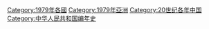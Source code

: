 {{portal|中华人民共和国}}
{{Commonscat|1979 in China}}
{{Year by category
|m=1
|c=9
|d=7
|y=9
|cat=中国大陆
|sortkey=中国
|parent=20世纪各年中国
|subcat=1970年代中国大陆
}}

{{Catmore}}
[[Category:1979年各國|Category:1979年各國]]
[[Category:1979年亞洲|Category:1979年亞洲]]
[[Category:20世纪各年中国|Category:20世纪各年中国]]
[[Category:中华人民共和国编年史|Category:中华人民共和国编年史]]